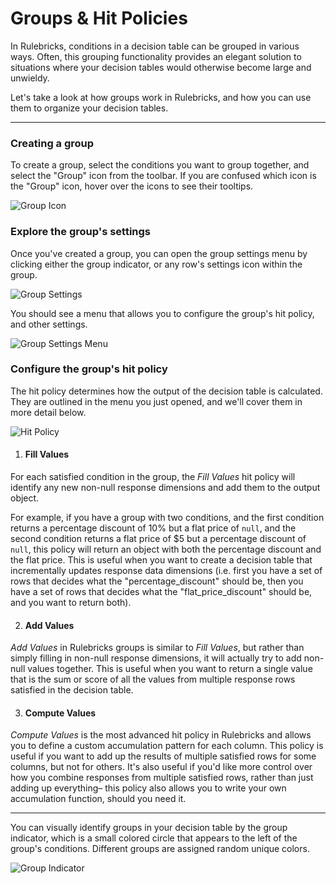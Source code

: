 # Groups & Hit Policies

In Rulebricks, conditions in a decision table can be grouped in various ways. Often, this grouping functionality provides an elegant solution to situations where your decision tables would otherwise become large and unwieldy.

Let's take a look at how groups work in Rulebricks, and how you can use them to organize your decision tables.

---


<Steps>

### Creating a group

To create a group, select the conditions you want to group together, and select the "Group" icon from the toolbar. If you are confused which icon is the "Group" icon, hover over the icons to see their tooltips.

![Group Icon](https://d1zic6dm9txw4h.cloudfront.net/rulebricks-docs-assets/static/images/advanced-features/group-rows.png)

### Explore the group's settings

Once you've created a group, you can open the group settings menu by clicking either the group indicator, or any row's settings icon within the group.

![Group Settings](https://d1zic6dm9txw4h.cloudfront.net/rulebricks-docs-assets/static/images/advanced-features/settings-openers.png)

You should see a menu that allows you to configure the group's hit policy, and other settings.

![Group Settings Menu](https://d1zic6dm9txw4h.cloudfront.net/rulebricks-docs-assets/static/images/advanced-features/group-settings-menu.png)

### Configure the group's hit policy

The hit policy determines how the output of the decision table is calculated. They are outlined in the menu you just opened, and we'll cover them in more detail below.

![Hit Policy](https://d1zic6dm9txw4h.cloudfront.net/rulebricks-docs-assets/static/images/advanced-features/hit-policies.png)

1. #### Fill Values

For each satisfied condition in the group, the *Fill Values* hit policy will identify any new non-null response dimensions and add them to the output object.

For example, if you have a group with two conditions, and the first condition returns a percentage discount of 10% but a flat price of `null`, and the second condition returns a flat price of $5 but a percentage discount of `null`, this policy will return an object with both the percentage discount and the flat price. This is useful when you want to create a decision table that incrementally updates response data dimensions (i.e. first you have a set of rows that decides what the "percentage_discount" should be, then you have a set of rows that decides what the "flat_price_discount" should be, and you want to return both).

2. #### Add Values

*Add Values* in Rulebricks groups is similar to *Fill Values*, but rather than simply filling in non-null response dimensions, it will actually try to add non-null values together. This is useful when you want to return a single value that is the sum or score of all the values from multiple response rows satisfied in the decision table.

3. #### Compute Values

*Compute Values* is the most advanced hit policy in Rulebricks and allows you to define a custom accumulation pattern for each column. This policy is useful if you want to add up the results of multiple satisfied rows for some columns, but not for others. It's also useful if you'd like more control over how you combine responses from multiple satisfied rows, rather than just adding up everything– this policy also allows you to write your own accumulation function, should you need it.

</Steps>

---

You can visually identify groups in your decision table by the group indicator, which is a small colored circle that appears to the left of the group's conditions. Different groups are assigned random unique colors.

![Group Indicator](https://d1zic6dm9txw4h.cloudfront.net/rulebricks-docs-assets/static/images/advanced-features/group-dots.png)
